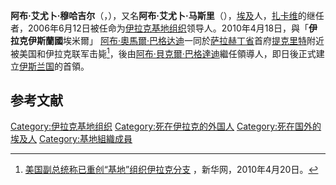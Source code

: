 {{noteTA
|1=zh:基地组织;zh-hans:基地组织;zh-hk:阿爾蓋達組織;zh-tw:基地組織;
}}

'''阿布·艾尤卜·穆哈吉尔'''（{{lang-ar|أبو حمزة المهاجر}}，{{bd|1967年||2010年|4月18日|catIdx=Masri, Abu Ayyub}}），又名'''阿布·艾尤卜·马斯里'''（{{rtl-lang|ar|أبو أيّوب المصري}}），[[埃及|埃及]]人，[[扎卡维|扎卡维]]的继任者，2006年6月12日被任命为[[伊拉克基地组织|伊拉克基地组织]]领导人。2010年4月18日，與「'''伊拉克伊斯蘭國'''埃米爾」 [[w:en:Abu_Abdullah_al-Rashid_al-Baghdadi|阿布·奧馬爾·巴格达迪]]一同於[[萨拉赫丁省|萨拉赫丁省]]首府[[提克里特|提克里特]]附近被美国和伊拉克联军击毙<ref>[http://news.xinhuanet.com/world/2010-04/20/c_1243518.htm 美国副总统称已重创“基地”组织伊拉克分支] {{Wayback|url=http://news.xinhuanet.com/world/2010-04/20/c_1243518.htm |date=20140930190001 }}，新华网，2010年4月20日。</ref>，後由[[阿布·貝克爾·巴格達迪|阿布·貝克爾·巴格達迪]]繼任領導人，即日後正式建立[[伊斯兰国|伊斯兰国]]的首領。

==参考文献==
<div style="font-size: 90%">
<references />
</div>

{{start box}}
{{s-before|[[阿布·穆萨布·扎卡维|阿布·穆萨布·扎卡维]]|}}
{{s-title|[[统一圣战组织|统一圣战组织]]（[[伊拉克基地组织|伊拉克基地组织]]）领袖|2006年6月12日—2010年4月18日}}
{{s-after|[[阿布·貝克爾·巴格達迪|阿布·貝克爾·巴格達迪]]|}}
{{end box}}

{{DEFAULTSORT: Muhajir, Abu Hamzah}}
[[Category:伊拉克基地组织|Category:伊拉克基地组织]]
[[Category:死在伊拉克的外国人|Category:死在伊拉克的外国人]]
[[Category:死在国外的埃及人|Category:死在国外的埃及人]]
[[Category:基地組織成員|Category:基地組織成員]]